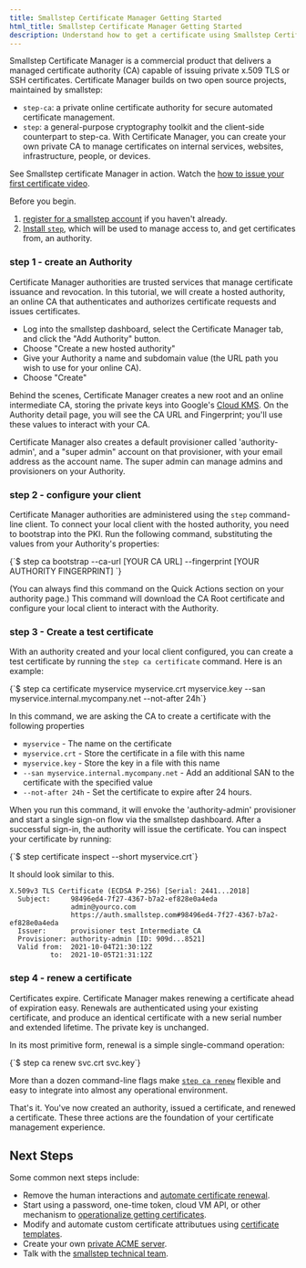 ```yaml
---
title: Smallstep Certificate Manager Getting Started
html_title: Smallstep Certificate Manager Getting Started
description: Understand how to get a certificate using Smallstep Certificate Manager. 
---
```


Smallstep Certificate Manager is a commercial product that delivers a managed certificate authority (CA) capable of issuing private x.509 TLS or SSH certificates. 
Certificate Manager builds on two open source projects, maintained by smallstep:
* `step-ca`: a private online certificate authority for secure automated certificate management.
* `step`: a general-purpose cryptography toolkit and the client-side counterpart to step-ca.
With Certificate Manager, you can create your own private CA to manage certificates on internal services, websites, infrastructure, people, or devices. 

<Alert severity="info">
  <div>
    See Smallstep certificate Manager in action. Watch the <a href="https://u.step.sm/how-to-CM-first-certificate">how to issue your first certificate video</a>.
  </div>
</Alert>

Before you begin.
1. [register for a smallstep account](https://smallstep.com/signup?product=cm) if you haven't already.
2. [Install `step`](https://smallstep.com/docs/step-cli/installation), which will be used to manage access to, and get certificates from, an authority.  

### step 1 - create an Authority
Certificate Manager authorities are trusted services that manage certificate issuance and revocation.
In this tutorial, we will create a hosted authority, an online CA that authenticates and authorizes certificate requests and issues certificates.
 
* Log into the smallstep dashboard, select the Certificate Manager tab, and click the "Add Authority" button.
* Choose "Create a new hosted authority"
* Give your Authority a name and subdomain value (the URL path you wish to use for your online CA).
* Choose "Create"

Behind the scenes, Certificate Manager creates a new root and an online intermediate CA,
storing the private keys into Google's [Cloud KMS](https://cloud.google.com/security-key-management).
On the Authority detail page, you will see the CA URL and Fingerprint;
you'll use these values to interact with your CA.

Certificate Manager also creates a default provisioner called 'authority-admin',
and a "super admin" account on that provisioner,
with your email address as the account name. 
The super admin can manage admins and provisioners on your Authority.

### step 2 - configure your client

Certificate Manager authorities are administered using the `step` command-line client. 
To connect your local client with the hosted authority, you need to bootstrap into the PKI. 
Run the following command, substituting the values from your Authority's properties:

<CodeBlock language="shell-session" copyText="step ca bootstrap --ca-url [YOUR CA URL] --fingerprint [YOUR AUTHORITY FINGERPRINT]">
{`$ step ca bootstrap --ca-url [YOUR CA URL] --fingerprint [YOUR AUTHORITY FINGERPRINT]
`}
</CodeBlock>

(You can always find this command on the Quick Actions section on your authority page.)
This command will download the CA Root certificate and configure your local client to interact with the Authority.

### step 3 - Create a test certificate

With an authority created and your local client configured,
you can create a test certificate by running the `step ca certificate` command.
Here is an example:

<CodeBlock language="shell-session" copyText="step ca certificate myservice myservice.crt myservice.key --san myservice.internal.mycompany.net --not-after 24h">
  {`$ step ca certificate myservice myservice.crt myservice.key --san myservice.internal.mycompany.net --not-after 24h`}
</CodeBlock>

In this command, we are asking the CA to create a certificate with the following properties
* `myservice` - The name on the certificate
* `myservice.crt` - Store the certificate in a file with this name
* `myservice.key` - Store the key in a file with this name
* `--san myservice.internal.mycompany.net` - Add an additional SAN to the certificate with the specified value
* `--not-after 24h` - Set the certificate to expire after 24 hours.

When you run this command, it will envoke the 'authority-admin' provisioner and start a single sign-on flow via the smallstep dashboard.
After a successful sign-in, the authority will issue the certificate. 
You can inspect your certificate by running:

<CodeBlock language="shell-session" copyText="step certificate inspect --short myservice.crt">
  {`$ step certificate inspect --short myservice.crt`}
</CodeBlock>

It should look similar to this.

```shell
X.509v3 TLS Certificate (ECDSA P-256) [Serial: 2441...2018]
  Subject:     98496ed4-7f27-4367-b7a2-ef828e0a4eda
               admin@yourco.com
               https://auth.smallstep.com#98496ed4-7f27-4367-b7a2-ef828e0a4eda
  Issuer:      provisioner test Intermediate CA
  Provisioner: authority-admin [ID: 909d...8521]
  Valid from:  2021-10-04T21:30:12Z
          to:  2021-10-05T21:31:12Z
```

### step 4 - renew a certificate
Certificates expire. 
Certificate Manager makes renewing a certificate ahead of expiration easy. 
Renewals are authenticated using your existing certificate, and produce an identical certificate with a new serial number and extended lifetime.
The private key is unchanged.

In its most primitive form, renewal is a simple single-command operation:

<CodeBlock language="shell-session" copyText="step ca renew svc.crt svc.key">
  {`$ step ca renew svc.crt svc.key`}
</CodeBlock>

More than a dozen command-line flags make [`step ca renew`](https://smallstep.com/docs/step-cli/reference/ca/renew) flexible and easy to integrate into almost any operational environment.

That's it. 
You've now created an authority, issued a certificate, and renewed a certificate. These three actions are the foundation of your certificate management experience. 

## Next Steps

Some common next steps include:
*  Remove the human interactions and [automate certificate renewal](/docs/step-ca/certificate-authority-server-production#automated-renewal).
*  Start using a password, one-time token, cloud VM API, or other mechanism to [operationalize getting certificates](/docs/certificate-manager/how-it-works#provisioners).
*  Modify and automate custom certificate attributues using [certificate templates](/docs/step-ca/templates).
*  Create your own [private ACME server](/docs/certificate-manager/acme).
*  Talk with the [smallstep technical team](https://smallstep.com/request-demo). 
